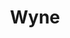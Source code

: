 ---
title: Wyne
description: Expense management and budgeting app built with Flutter
banner: https://ik.imagekit.io/hosenur/IO/544shots_so.png?updatedAt=1686197129149
---